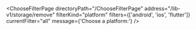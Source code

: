 

<ChooseFilterPage
  directoryPath="/ChooseFilterPage"
  address="/lib-v1/storage/remove"
  filterKind="platform"
  filters={['android', 'ios', 'flutter']}
  currentFilter="all"
  message={'Choose a platform:'}
/>

